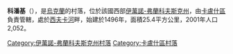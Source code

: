 {{coord|49|5|23|N|24|23|31|E|scale:100000|display=title}}

'''科潘基'''（{{lang-uk|Копанки}}），是[[烏克蘭|烏克蘭]]的村落，位於該國西部[[伊萬諾-弗蘭科夫斯克州|伊萬諾-弗蘭科夫斯克州]]，由[[卡盧什區|卡盧什區]]負責管轄，處於[[西夫卡河|西夫卡河]]畔，始建於1496年，面積25.4平方公里，2001年人口2,052。

{{DEFAULTSORT:Копанки}}
[[Category:伊萬諾-弗蘭科夫斯克州村落|Category:伊萬諾-弗蘭科夫斯克州村落]]
[[Category:卡盧什區村落|Category:卡盧什區村落]]


{{IvanoFrankivsk-geo-stub}}